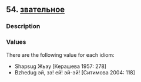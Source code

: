 ## 54. <a href =  'https://agricolamz.github.io/The_Circassian_Isoglosses_Database/54.html'>звательное</a>
### Description



### Values
There are the following value for each idiom:

* Shapsug  Жьэу [Керашева 1957: 278] 
* Bzhedug  эй, зэ! ей! эй-эй! [Ситимова 2004: 118] 

